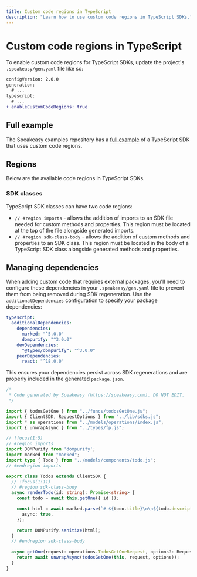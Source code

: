 ```yaml
---
title: Custom code regions in TypeScript
description: "Learn how to use custom code regions in TypeScript SDKs."
---
```


# Custom code regions in TypeScript

To enable custom code regions for TypeScript SDKs, update the project's
`.speakeasy/gen.yaml` file like so:

```diff .speakeasy/gen.yaml
configVersion: 2.0.0
generation:
  # ...
typescript:
  # ...
+ enableCustomCodeRegions: true
```

## Full example

The Speakeasy examples repository has a [full example](https://github.com/speakeasy-api/examples/tree/main/customcode-sdkclasses-typescript) of a TypeScript
SDK that uses custom code regions.


## Regions

Below are the available code regions in TypeScript SDKs.

### SDK classes

TypeScript SDK classes can have two code regions:

* `// #region imports` - allows the addition of imports to an SDK file needed for
custom methods and properties. This region must be located at the top of the
file alongside generated imports.
* `// #region sdk-class-body` - allows the addition of custom methods and
properties to an SDK class. This region must be located in the body of a TypeScript
SDK class alongside generated methods and properties.

## Managing dependencies

When adding custom code that requires external packages, you'll need to configure these dependencies in your `.speakeasy/gen.yaml` file to prevent them from being removed during SDK regeneration. Use the `additionalDependencies` configuration to specify your package dependencies:

```yaml .speakeasy/gen.yaml
typescript:
  additionalDependencies:
    dependencies:
      marked: "^5.0.0"
      dompurify: "^3.0.0"
    devDependencies:
      "@types/dompurify": "^3.0.0"
    peerDependencies:
      react: "^18.0.0"
```

This ensures your dependencies persist across SDK regenerations and are properly included in the generated `package.json`.

```typescript src/sdk/todos.ts
/*
 * Code generated by Speakeasy (https://speakeasy.com). DO NOT EDIT.
 */

import { todosGetOne } from "../funcs/todosGetOne.js";
import { ClientSDK, RequestOptions } from "../lib/sdks.js";
import * as operations from "../models/operations/index.js";
import { unwrapAsync } from "../types/fp.js";

// !focus(1:5)
// #region imports
import DOMPurify from 'dompurify';
import marked from "marked";
import type { Todo } from "../models/components/todo.js"; 
// #endregion imports

export class Todos extends ClientSDK {
  // !focus(1:11)
  // #region sdk-class-body
  async renderTodo(id: string): Promise<string> {
    const todo = await this.getOne({ id });

    const html = await marked.parse(`# ${todo.title}\n\n${todo.description}`, {
      async: true,
    });

    return DOMPurify.sanitize(html);
  }
  // #endregion sdk-class-body

  async getOne(request: operations.TodosGetOneRequest, options?: RequestOptions): Promise<operations.TodosGetOneResponse> {
    return await unwrapAsync(todosGetOne(this, request, options));
  }
}
```
